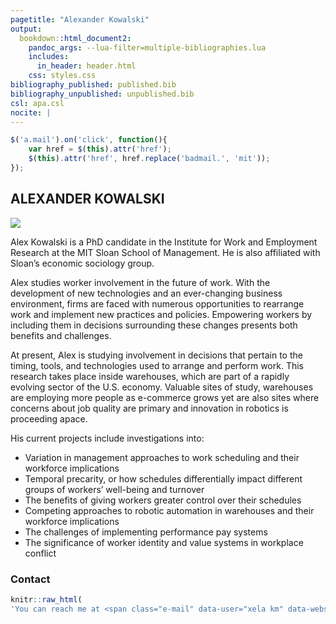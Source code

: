 ```yaml
---
pagetitle: "Alexander Kowalski"
output: 
  bookdown::html_document2:
    pandoc_args: --lua-filter=multiple-bibliographies.lua
    includes:
      in_header: header.html
    css: styles.css
bibliography_published: published.bib
bibliography_unpublished: unpublished.bib
csl: apa.csl
nocite: |
---
```


```js

$('a.mail').on('click', function(){
    var href = $(this).attr('href');
    $(this).attr('href', href.replace('badmail.', 'mit'));
});

```

:::: {.wrapper}
::: {}


:::


::: {}


:::


::: {.nameplate}
# ALEXANDER KOWALSKI


:::


::: {}

:::


::: {.nav}

![](images/headshot_chrtwn_1.jpg)

:::


::: {.text}

Alex Kowalski is a PhD candidate in the Institute for Work and Employment Research at the MIT Sloan School of Management. He is also affiliated with Sloan's economic sociology group.

Alex studies worker involvement in the future of work. With the development of new technologies and an ever-changing business environment, firms are faced with numerous opportunities to rearrange work and implement new practices and policies. Empowering workers by including them in decisions surrounding these changes presents both benefits and challenges. 

At present, Alex is studying involvement in decisions that pertain to the timing, tools, and technologies used to arrange and perform work. This research takes place inside warehouses, which are part of a rapidly evolving sector of the U.S. economy. Valuable sites of study, warehouses are employing more people as e-commerce grows yet are also sites where concerns about job quality are primary and innovation in robotics is proceeding apace.

His current projects include investigations into:

- Variation in management approaches to work scheduling and their workforce implications
- Temporal precarity, or how schedules differentially impact different groups of workers' well-being and turnover
- The benefits of giving workers greater control over their schedules
- Competing approaches to robotic automation in warehouses and their workforce implications
- The challenges of implementing performance pay systems
- The significance of worker identity and value systems in workplace conflict

### Contact

```r
knitr::raw_html(
'You can reach me at <span class="e-mail" data-user="xela km" data-website="ude.tim [ta] ">.')
```



:::

::::